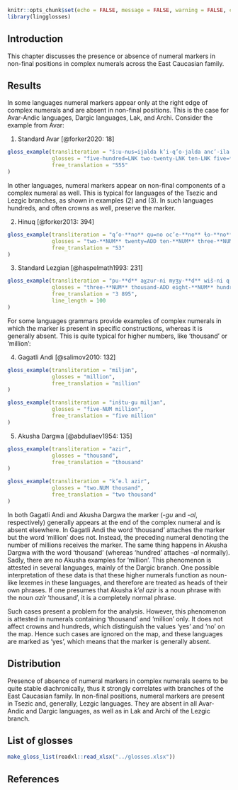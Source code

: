 ```r
knitr::opts_chunk$set(echo = FALSE, message = FALSE, warning = FALSE, comment = '')
library(lingglosses)
```

## Introduction

This chapter discusses the presence or absence of numeral markers in non-final positions in complex numerals across the East Caucasian family.

## Results

In some languages numeral markers appear only at the right edge of complex numerals and are absent in non-final positions. This is the case for Avar-Andic languages, Dargic languages, Lak, and Archi. Consider the example from Avar:

(@) Standard Avar [@forker2020: 18]
```r
gloss_example(transliteration = "š:u-nus=ijalda k’i-q’o-jalda anc’-ila š:u=**go**",
              glosses = "five-hundred=LNK two-twenty-LNK ten-LNK five=**NUM**",
              free_translation = "555"
)
```

In other languages, numeral markers appear on non-final components of a complex numeral as well. This is typical for languages of the Tsezic and Lezgic branches, as shown in examples (@hinuq_53) and (@lezgian_3k). In such languages hundreds, and often crowns as well, preserve the marker.

(@hinuq_53) Hinuq [@forker2013: 394]
```r
gloss_example(transliteration = "q’o-**no** qu=no oc’e-**no** ɬo-**no**",
              glosses = "two-**NUM** twenty=ADD ten-**NUM** three-**NUM**",
              free_translation = "53"
)
```

(@lezgian_3k) Standard Lezgian [@haspelmath1993: 231]
```r
gloss_example(transliteration = "pu-**d** aɣzur-ni myӡy-**d** wiš-ni q’u-**d**-qa-**n**-ni c’u-wa-**d**",
              glosses = "three-**NUM** thousand-ADD eight-**NUM** hundred-ADD two-**NUM**-twenty-**NUM**-ADD ten-five-**NUM**",
              free_translation = "3 895",
              line_length = 100
)
```

For some languages grammars provide examples of complex numerals in which the marker is present in specific constructions, whereas it is generally absent. This is quite typical for higher numbers, like ‘thousand’ or ‘million’:

(@) Gagatli Andi [@salimov2010: 132]
```r
gloss_example(transliteration = "miljan",
              glosses = "million",
              free_translation = "million"
)
```
```r
gloss_example(transliteration = "inštu-gu miljan",
              glosses = "five-NUM million",
              free_translation = "five million"
)
```

(@) Akusha Dargwa [@abdullaev1954: 135]
```r
gloss_example(transliteration = "azir",
              glosses = "thousand",
              free_translation = "thousand"
)
```
```r
gloss_example(transliteration = "k’e.l azir",
              glosses = "two.NUM thousand",
              free_translation = "two thousand"
)
```

In both Gagatli Andi and Akusha Dargwa the marker (-*gu* and -*al*, respectively) generally appears at the end of the complex numeral and is absent elsewhere. In Gagatli Andi the word ‘thousand’ attaches the marker but the word ‘million’ does not. Instead, the preceding numeral denoting the number of millions receives the marker. The same thing happens in Akusha Dargwa with the word ‘thousand’ (whereas ‘hundred’ attaches -*al* normally). Sadly, there are no Akusha examples for ‘million’. This phenomenon is attested in several languages, mainly of the Dargic branch. One possible interpretation of these data is that these higher numerals function as noun-like lexemes in these languages, and therefore are treated as heads of their own phrases. If one presumes that Akusha *k’el azir* is a noun phrase with the noun *azir* ‘thousand’, it is a completely normal phrase.

Such cases present a problem for the analysis. However, this phenomenon is attested in numerals containing ‘thousand’ and ‘million’ only. It does not affect crowns and hundreds, which distinguish the values ‘yes’ and ‘no’ on the map. Hence such cases are ignored on the map, and these languages are marked as ‘yes’, which means that the marker is generally absent.

## Distribution

Presence of absence of numeral markers in complex numerals seems to be quite stable diachronically, thus it strongly correlates with branches of the East Caucasian family. In non-final positions, numeral markers are present in Tsezic and, generally, Lezgic languages. They are absent in all Avar-Andic and Dargic languages, as well as in Lak and Archi of the Lezgic branch.

## List of glosses {-}

```r
make_gloss_list(readxl::read_xlsx("../glosses.xlsx"))
```

## References {-}
